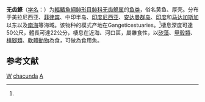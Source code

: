 {{Speciesbox
| taxon = Anodontostoma chacunda
| status = NE
| status_system = IUCN3.1
| image = Anodontostoma chacunda.jpg
| binomial_authority = (Buchanan-Hamilton, 1822)<ref name='id5354'>{{cite web| url =http://www.bioinfo.cn/db05/BjdwSpecies.php?action=view&id=5354| title =无齿鰶| work =《中国动物物种编目数据库》| publisher =中国科学院微生物研究所| author =中国科学院动物研究所| accessdate =2009-04-11| deadurl =yes| archiveurl =https://web.archive.org/web/20160305022814/http://www.bioinfo.cn/db05/BjdwSpecies.php?action=view&id=5354| archivedate =2016-03-05}}</ref>
| synonyms = *''Andontostoma chacunda, Hamilton, 1822''
*''Anodontasoma chacunda, Hamilton, 1822''
*''Anodontostoma chacundo, Hamilton, 1822''
*''Anodontostoma hasseltii, Hamilton, 1822''
*''Chatoessus chacunda, Hamilton, 1822''
*''Chatoessus tampo, Valenciennes, 1848''
*''Clupanodon chacunda, Hamilton, 1822 ''
}}

'''无齿鰶'''（[[学名|学名]]：{{lang|la|''Anodontostoma chacunda''}}）为[[輻鰭魚綱|輻鰭魚綱]][[鲱形目|鲱形目]][[鲱科|鲱科]][[无齿鰶属|无齿鰶属]]的[[鱼类|鱼类]]，俗名黄鱼、厚壳。分布于美拉尼西亚、[[菲律宾|菲律宾]]、中印半岛、[[印度尼西亚|印度尼西亚]]、[[安达曼群岛|安达曼群岛]]、[[印度|印度]]和[[马达加斯加|马达加斯加]]以东以及[[南海|南海]]等海域。该物种的模式产地在Gangeticestuaries。<ref name='id5354'/>棲息深度可達50公尺，體長可達22公分，棲息在近海、河口區，屬雜食性，以[[矽藻|矽藻]]、[[甲殼類|甲殼類]]、[[橈腳類|橈腳類]]、[[軟體動物|軟體動物]]為食，可做為食用魚。

== 参考文献 ==
{{reflist}}

{{Taxonbar|from=Q1040121}}

[[Category:食用魚|W]]
[[Category:无齿鰶属|chacunda]]
[[Category:1822年描述的魚類|A]]

{{鯡形目小作品}}